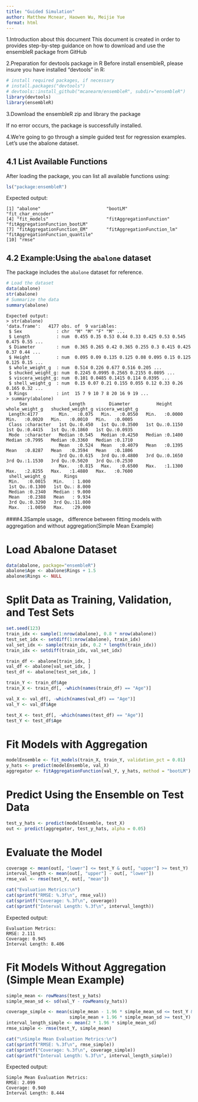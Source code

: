 ```yaml
---
title: "Guided Simulation"
author: Matthew Mcnear, Haowen Wu, Meijie Yue
format: html
---
```

1.Introduction about this document
This document is created in order to provides step-by-step guidance on how to download and use the ensembleR package from GitHub

2.Preparation for devtools package in R
Before install ensembleR, please insure you have installed "devtools" in R:

```r

# install required packages, if necessary
# install.packages("devtools")
# devtools::install_github("mcanearm/ensembleR", subdir="ensembleR")
library(devtools)
library(ensembleR)
```
3.Download the ensembleR zip and library the package

If no error occurs, the package is successfully installed.

4.We're going to go through a simple guided test for regression examples. Let's use the abalone dataset.

## 4.1 List Available Functions
After loading the package, you can list all available functions using:

```r
ls("package:ensembleR")
```

Expected output:

```
[1] "abalone"                         "bootLM"                          "fit_char_encoder"               
[4] "fit_models"                      "fitAggregationFunction"          "fitAggregationFunction_bootLM"  
[7] "fitAggregationFunction_EM"       "fitAggregationFunction_lm"       "fitAggregationFunction_quantile"
[10] "rmse"
```

## 4.2 Example:Using the `abalone` dataset

The package includes the `abalone` dataset for reference.

```r
# Load the dataset
data(abalone)
str(abalone)
# Summarize the data
summary(abalone)
```

```
Expected output:
> str(abalone)
'data.frame':	4177 obs. of  9 variables:
 $ Sex             : chr  "M" "M" "F" "M" ...
 $ Length          : num  0.455 0.35 0.53 0.44 0.33 0.425 0.53 0.545 0.475 0.55 ...
 $ Diameter        : num  0.365 0.265 0.42 0.365 0.255 0.3 0.415 0.425 0.37 0.44 ...
 $ Height          : num  0.095 0.09 0.135 0.125 0.08 0.095 0.15 0.125 0.125 0.15 ...
 $ whole_weight_g  : num  0.514 0.226 0.677 0.516 0.205 ...
 $ shucked_weight_g: num  0.2245 0.0995 0.2565 0.2155 0.0895 ...
 $ viscera_weight_g: num  0.101 0.0485 0.1415 0.114 0.0395 ...
 $ shell_weight_g  : num  0.15 0.07 0.21 0.155 0.055 0.12 0.33 0.26 0.165 0.32 ...
 $ Rings           : int  15 7 9 10 7 8 20 16 9 19 ...
> summary(abalone)
     Sex                Length         Diameter          Height       whole_weight_g   shucked_weight_g viscera_weight_g
 Length:4177        Min.   :0.075   Min.   :0.0550   Min.   :0.0000   Min.   :0.0020   Min.   :0.0010   Min.   :0.0005  
 Class :character   1st Qu.:0.450   1st Qu.:0.3500   1st Qu.:0.1150   1st Qu.:0.4415   1st Qu.:0.1860   1st Qu.:0.0935  
 Mode  :character   Median :0.545   Median :0.4250   Median :0.1400   Median :0.7995   Median :0.3360   Median :0.1710  
                    Mean   :0.524   Mean   :0.4079   Mean   :0.1395   Mean   :0.8287   Mean   :0.3594   Mean   :0.1806  
                    3rd Qu.:0.615   3rd Qu.:0.4800   3rd Qu.:0.1650   3rd Qu.:1.1530   3rd Qu.:0.5020   3rd Qu.:0.2530  
                    Max.   :0.815   Max.   :0.6500   Max.   :1.1300   Max.   :2.8255   Max.   :1.4880   Max.   :0.7600  
 shell_weight_g       Rings       
 Min.   :0.0015   Min.   : 1.000  
 1st Qu.:0.1300   1st Qu.: 8.000  
 Median :0.2340   Median : 9.000  
 Mean   :0.2388   Mean   : 9.934  
 3rd Qu.:0.3290   3rd Qu.:11.000  
 Max.   :1.0050   Max.   :29.000  
 ```

####4.3Sample usage， difference between fitting models with aggregation and without aggregation(Simple Mean Example)

# Load Abalone Dataset
```r
data(abalone, package="ensembleR")
abalone$Age <- abalone$Rings + 1.5
abalone$Rings <- NULL
```
# Split Data as Training, Validation, and Test Sets
```r
set.seed(123) 
train_idx <- sample(1:nrow(abalone), 0.8 * nrow(abalone))
test_set_idx <- setdiff(1:nrow(abalone), train_idx)
val_set_idx <- sample(train_idx, 0.2 * length(train_idx))
train_idx <- setdiff(train_idx, val_set_idx)

train_df <- abalone[train_idx, ]
val_df <- abalone[val_set_idx, ]
test_df <- abalone[test_set_idx, ]

train_Y <- train_df$Age
train_X <- train_df[, -which(names(train_df) == "Age")]

val_X <- val_df[, -which(names(val_df) == "Age")]
val_Y <- val_df$Age

test_X <- test_df[, -which(names(test_df) == "Age")]
test_Y <- test_df$Age
```
# Fit Models with Aggregation
```r
modelEnsemble <- fit_models(train_X, train_Y, validation_pct = 0.01)
y_hats <- predict(modelEnsemble, val_X)
aggregator <- fitAggregationFunction(val_Y, y_hats, method = "bootLM")
```

# Predict Using the Ensemble on Test Data
```r
test_y_hats <- predict(modelEnsemble, test_X)
out <- predict(aggregator, test_y_hats, alpha = 0.05)
```

# Evaluate the Model
```r
coverage <- mean(out[, "lower"] <= test_Y & out[, "upper"] >= test_Y)
interval_length <- mean(out[, "upper"] - out[, "lower"])
rmse_val <- rmse(test_Y, out[, "mean"])

cat("Evaluation Metrics:\n")
cat(sprintf("RMSE: %.3f\n", rmse_val))
cat(sprintf("Coverage: %.3f\n", coverage))
cat(sprintf("Interval Length: %.3f\n", interval_length))
```
Expected output:
```
Evaluation Metrics:
RMSE: 2.111
Coverage: 0.945
Interval Length: 8.406
```

# Fit Models Without Aggregation (Simple Mean Example)
```r
simple_mean <- rowMeans(test_y_hats)
simple_mean_sd <- sd(val_Y - rowMeans(y_hats))

coverage_simple <- mean(simple_mean - 1.96 * simple_mean_sd <= test_Y &
                        simple_mean + 1.96 * simple_mean_sd >= test_Y)
interval_length_simple <- mean(2 * 1.96 * simple_mean_sd)
rmse_simple <- rmse(test_Y, simple_mean)

cat("\nSimple Mean Evaluation Metrics:\n")
cat(sprintf("RMSE: %.3f\n", rmse_simple))
cat(sprintf("Coverage: %.3f\n", coverage_simple))
cat(sprintf("Interval Length: %.3f\n", interval_length_simple))
```
Expected output:
```
Simple Mean Evaluation Metrics:
RMSE: 2.099
Coverage: 0.940
Interval Length: 8.444
```



